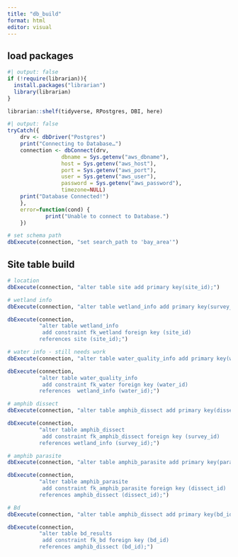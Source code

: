 ```yaml
---
title: "db_build"
format: html
editor: visual
---
```


## load packages

```r
#| output: false
if (!require(librarian)){
  install.packages("librarian")
  library(librarian)
}

librarian::shelf(tidyverse, RPostgres, DBI, here)

```

```r
#| output: false
tryCatch({
    drv <- dbDriver("Postgres")
    print("Connecting to Database…")
    connection <- dbConnect(drv,
                 dbname = Sys.getenv("aws_dbname"),
                 host = Sys.getenv("aws_host"),
                 port = Sys.getenv("aws_port"),
                 user = Sys.getenv("aws_user"),
                 password = Sys.getenv("aws_password"),
                 timezone=NULL)
    print("Database Connected!")
    },
    error=function(cond) {
            print("Unable to connect to Database.")
    })

# set schema path
dbExecute(connection, "set search_path to 'bay_area'")
```

## Site table build

```r

# location
dbExecute(connection, "alter table site add primary key(site_id);")

# wetland info
dbExecute(connection, "alter table wetland_info add primary key(survey_id);")

dbExecute(connection,
          "alter table wetland_info  
           add constraint fk_wetland foreign key (site_id) 
          references site (site_id);")

# water info - still needs work
dbExecute(connection, "alter table water_quality_info add primary key(water_id);")

dbExecute(connection,
          "alter table water_quality_info  
           add constraint fk_water foreign key (water_id) 
          references  wetland_info (water_id);")

# amphib dissect
dbExecute(connection, "alter table amphib_dissect add primary key(dissect_id);")

dbExecute(connection,
          "alter table amphib_dissect  
           add constraint fk_amphib_dissect foreign key (survey_id) 
          references wetland_info (survey_id);")

# amphib parasite
dbExecute(connection, "alter table amphib_parasite add primary key(parasite_id);")

dbExecute(connection,
          "alter table amphib_parasite  
           add constraint fk_amphib_parasite foreign key (dissect_id) 
          references amphib_dissect (dissect_id);")

# Bd 
dbExecute(connection, "alter table amphib_dissect add primary key(bd_id);")

dbExecute(connection,
          "alter table bd_results  
           add constraint fk_bd foreign key (bd_id) 
          references amphib_dissect (bd_id);")



```
